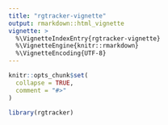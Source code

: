 ```yaml
---
title: "rgtracker-vignette"
output: rmarkdown::html_vignette
vignette: >
  %\VignetteIndexEntry{rgtracker-vignette}
  %\VignetteEngine{knitr::rmarkdown}
  %\VignetteEncoding{UTF-8}
---
```


```r
knitr::opts_chunk$set(
  collapse = TRUE,
  comment = "#>"
)
```

```r
library(rgtracker)
```
